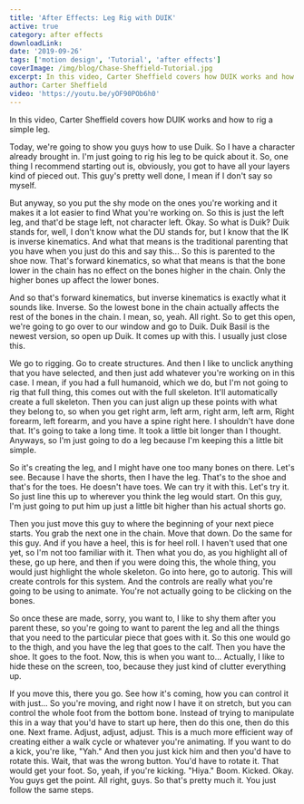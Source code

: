 ```yaml
---
title: 'After Effects: Leg Rig with DUIK'
active: true
category: after effects
downloadLink:
date: '2019-09-26'
tags: ['motion design', 'Tutorial', 'after effects']
coverImage: /img/blog/Chase-Sheffield-Tutorial.jpg
excerpt: In this video, Carter Sheffield covers how DUIK works and how to rig a simple leg.
author: Carter Sheffield
video: 'https://youtu.be/yOF90POb6h0'
---
```


In this video, Carter Sheffield covers how DUIK works and how to rig a simple leg.

Today, we're going to show you guys how to use Duik. So I have a character already brought in. I'm just going to rig his leg to be quick about it. So, one thing I recommend starting out is, obviously, you got to have all your layers kind of pieced out. This guy's pretty well done, I mean if I don't say so myself.

But anyway, so you put the shy mode on the ones you're working and it makes it a lot easier to find What you're working on. So this is just the left leg, and that'd be stage left, not character left. Okay. So what is Duik? Duik stands for, well, I don't know what the DU stands for, but I know that the IK is inverse kinematics. And what that means is the traditional parenting that you have when you just do this and say this... So this is parented to the shoe now. That's forward kinematics, so what that means is that the bone lower in the chain has no effect on the bones higher in the chain. Only the higher bones up affect the lower bones.

And so that's forward kinematics, but inverse kinematics is exactly what it sounds like. Inverse. So the lowest bone in the chain actually affects the rest of the bones in the chain. I mean, so, yeah. All right. So to get this open, we're going to go over to our window and go to Duik. Duik Basil is the newest version, so open up Duik. It comes up with this. I usually just close this.

We go to rigging. Go to create structures. And then I like to unclick anything that you have selected, and then just add whatever you're working on in this case. I mean, if you had a full humanoid, which we do, but I'm not going to rig that full thing, this comes out with the full skeleton. It'll automatically create a full skeleton. Then you can just align up these points with what they belong to, so when you get right arm, left arm, right arm, left arm, Right forearm, left forearm, and you have a spine right here. I shouldn't have done that. It's going to take a long time. It took a little bit longer than I thought. Anyways, so I'm just going to do a leg because I'm keeping this a little bit simple.

So it's creating the leg, and I might have one too many bones on there. Let's see. Because I have the shorts, then I have the leg. That's to the shoe and that's for the toes. He doesn't have toes. We can try it with this. Let's try it. So just line this up to wherever you think the leg would start. On this guy, I'm just going to put him up just a little bit higher than his actual shorts go.

Then you just move this guy to where the beginning of your next piece starts. You grab the next one in the chain. Move that down. Do the same for this guy. And if you have a heel, this is for heel roll. I haven't used that one yet, so I'm not too familiar with it. Then what you do, as you highlight all of these, go up here, and then if you were doing this, the whole thing, you would just highlight the whole skeleton. Go into here, go to autorig. This will create controls for this system. And the controls are really what you're going to be using to animate. You're not actually going to be clicking on the bones.

So once these are made, sorry, you want to, I like to shy them after you parent these, so you're going to want to parent the leg and all the things that you need to the particular piece that goes with it. So this one would go to the thigh, and you have the leg that goes to the calf. Then you have the shoe. It goes to the foot. Now, this is when you want to... Actually, I like to hide these on the screen, too, because they just kind of clutter everything up.

If you move this, there you go. See how it's coming, how you can control it with just... So you're moving, and right now I have it on stretch, but you can control the whole foot from the bottom bone. Instead of trying to manipulate this in a way that you'd have to start up here, then do this one, then do this one. Next frame. Adjust, adjust, adjust. This is a much more efficient way of creating either a walk cycle or whatever you're animating. If you want to do a kick, you're like, "Yah." And then you just kick him and then you'd have to rotate this. Wait, that was the wrong button. You'd have to rotate it. That would get your foot. So, yeah, if you're kicking. "Hiya." Boom. Kicked. Okay. You guys get the point. All right, guys. So that's pretty much it. You just follow the same steps.

